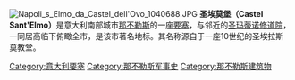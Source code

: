 [[File:Napoli_s_Elmo_da_Castel_dell'Ovo_1040688.JPG|thumb]]
'''圣埃莫堡（Castel Sant'Elmo）'''是意大利南部城市[[那不勒斯|那不勒斯]]的一座[[要塞|要塞]]，与邻近的[[圣玛蒂诺修道院|圣玛蒂诺修道院]]，一同居高临下俯瞰全市，是该市著名地标。其名称源自于一座10世纪的圣埃拉斯莫教堂。 

{{那不勒斯地标}}
[[Category:意大利要塞|Category:意大利要塞]]
[[Category:那不勒斯军事史|Category:那不勒斯军事史]]
[[Category:那不勒斯建筑物|Category:那不勒斯建筑物]]